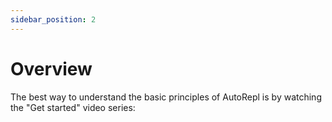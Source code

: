 ```yaml
---
sidebar_position: 2
---
```



# Overview

The best way to understand the basic principles of AutoRepl is by watching the "Get started" video series:

<YoutubeEmbed videoId="https://www.youtube.com/embed/videoseries?list=PLHpyDlgo4x7NUjF-L5VaYfBPQ03uzf5l3" />
